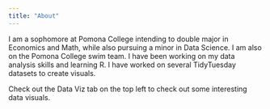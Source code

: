 ```yaml
---
title: "About"
---
```


I am a sophomore at Pomona College intending to double major in Economics and Math, while also pursuing a minor in Data Science. I am also on the Pomona College swim team. I have been working on my data analysis skills and learning R. I have worked on several TidyTuesday datasets to create visuals.

Check out the Data Viz tab on the top left to check out some interesting data visuals. 